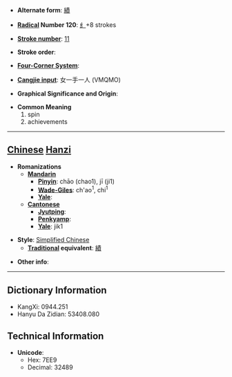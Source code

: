* '''Alternate form''': [[績]]

* '''[[Wiktionary:Chinese radical index| Radical]] Number 120''': [[Wiktionary:Chinese radical index 纟|纟]]+8 strokes

* '''[[Wiktionary:Chinese total strokes index|Stroke number]]''': [[Wiktionary:Chinese total strokes index 11|11]]

* '''Stroke order''': 

* '''[[Wiktionary:Chinese four corner index|Four-Corner System]]''': 

* '''[[Wiktionary:Chinese Cangjie index|Cangjie input]]''': 女一手一人 (VMQMO)

* '''Graphical Significance and Origin''': 

* '''Common Meaning'''
*#spin
*# achievements


----

== [[Chinese]] [[Hanzi]] ==

* '''Romanizations'''
** '''[[Mandarin]]'''
*** '''[[Pinyin]]''': chāo (chao1), jī (ji1)
*** '''[[Wade-Giles]]''': ch'ao<sup>1</sup>, chi<sup>1</sup>
*** '''[[Yale]]''': 
** '''[[Cantonese]]'''
*** '''[[Jyutping]]''':
*** '''[[Penkyamp]]''': 
*** '''[[Yale]]''': jik1

* '''Style''': [[Simplified Chinese]] 
** '''[[Traditional Chinese|Traditional]] equivalent''': [[績]]

* '''Other info''': 

----

== Dictionary Information ==

* KangXi: 0944.251
* Hanyu Da Zidian: 53408.080

== Technical Information ==

* '''Unicode''':
** Hex: 7EE9
** Decimal: 32489